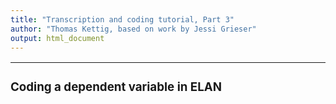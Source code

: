 ```yaml
---
title: "Transcription and coding tutorial, Part 3"
author: "Thomas Kettig, based on work by Jessi Grieser"
output: html_document
---
```

<font size= "3.5">

***
### __Coding a dependent variable in ELAN__